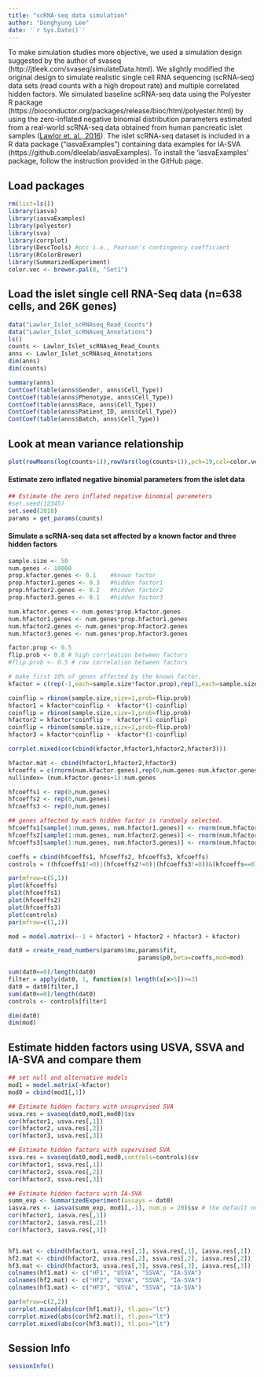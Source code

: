 ```yaml
---
title: "scRNA-seq data simulation"
author: "Donghyung Lee"
date: '`r Sys.Date()`'
---
```


To make simulation studies more objective, we used a simulation design suggested by the author of svaseq (http://jtleek.com/svaseq/simulateData.html). We slightly modified the original design to simulate realistic single cell RNA sequencing (scRNA-seq) data sets (read counts with a high dropout rate) and multiple correlated hidden factors. We simulated baseline scRNA-seq data using the Polyester R package (https://bioconductor.org/packages/release/bioc/html/polyester.html) by using the zero-inflated negative binomial distribution parameters estimated from a real-world scRNA-seq data obtained from human pancreatic islet samples ([Lawlor et. al., 2016](http://genome.cshlp.org/content/early/2017/01/16/gr.212720.116)). The islet scRNA-seq dataset is included in a R data package ("iasvaExamples") containing data examples for IA-SVA (https://github.com/dleelab/iasvaExamples). To install the 'iasvaExamples' package, follow the instruction provided in the GitHub page. 

## Load packages
```r
rm(list=ls())
library(iasva)
library(iasvaExamples)
library(polyester)
library(sva)
library(corrplot)
library(DescTools) #pcc i.e., Pearson's contingency coefficient
library(RColorBrewer)
library(SummarizedExperiment)
color.vec <- brewer.pal(8, "Set1")
```

## Load the islet single cell RNA-Seq data (n=638 cells, and 26K genes)
```r
data("Lawlor_Islet_scRNAseq_Read_Counts")
data("Lawlor_Islet_scRNAseq_Annotations")
ls()
counts <- Lawlor_Islet_scRNAseq_Read_Counts
anns <- Lawlor_Islet_scRNAseq_Annotations
dim(anns)
dim(counts)

summary(anns)
ContCoef(table(anns$Gender, anns$Cell_Type))
ContCoef(table(anns$Phenotype, anns$Cell_Type))
ContCoef(table(anns$Race, anns$Cell_Type))
ContCoef(table(anns$Patient_ID, anns$Cell_Type))
ContCoef(table(anns$Batch, anns$Cell_Type))
```

## Look at mean variance relationship
```r
plot(rowMeans(log(counts+1)),rowVars(log(counts+1)),pch=19,col=color.vec[2])
```

#### Estimate zero inflated negative binomial parameters from the islet data
```r
## Estimate the zero inflated negative binomial parameters
#set.seed(12345)
set.seed(2018)
params = get_params(counts)
```


#### Simulate a scRNA-seq data set affected by a known factor and three hidden factors
```r
sample.size <- 50
num.genes <- 10000
prop.kfactor.genes <- 0.1    #known factor
prop.hfactor1.genes <- 0.3   #hidden factor1
prop.hfactor2.genes <- 0.2   #hidden factor2
prop.hfactor3.genes <- 0.1   #hidden factor3

num.kfactor.genes <- num.genes*prop.kfactor.genes
num.hfactor1.genes <- num.genes*prop.hfactor1.genes
num.hfactor2.genes <- num.genes*prop.hfactor2.genes
num.hfactor3.genes <- num.genes*prop.hfactor3.genes

factor.prop <- 0.5
flip.prob <- 0.8 # high corrleation between factors 
#flip.prob <- 0.5 # row correlation between factors

# make first 10% of genes affected by the known factor.
kfactor = c(rep(-1,each=sample.size*factor.prop),rep(1,each=sample.size-(sample.size*factor.prop)))

coinflip = rbinom(sample.size,size=1,prob=flip.prob)
hfactor1 = kfactor*coinflip + -kfactor*(1-coinflip)
coinflip = rbinom(sample.size,size=1,prob=flip.prob)
hfactor2 = kfactor*coinflip + -kfactor*(1-coinflip)
coinflip = rbinom(sample.size,size=1,prob=flip.prob)
hfactor3 = kfactor*coinflip + -kfactor*(1-coinflip)

corrplot.mixed(cor(cbind(kfactor,hfactor1,hfactor2,hfactor3)))

hfactor.mat <- cbind(hfactor1,hfactor2,hfactor3)
kfcoeffs = c(rnorm(num.kfactor.genes),rep(0,num.genes-num.kfactor.genes))
nullindex= (num.kfactor.genes+1):num.genes

hfcoeffs1 <- rep(0,num.genes)
hfcoeffs2 <- rep(0,num.genes)
hfcoeffs3 <- rep(0,num.genes)

## genes affected by each hidden factor is randomly selected.
hfcoeffs1[sample(1:num.genes, num.hfactor1.genes)] <- rnorm(num.hfactor1.genes, sd=1)
hfcoeffs2[sample(1:num.genes, num.hfactor2.genes)] <- rnorm(num.hfactor2.genes, sd=1)
hfcoeffs3[sample(1:num.genes, num.hfactor3.genes)] <- rnorm(num.hfactor3.genes, sd=1)

coeffs = cbind(hfcoeffs1, hfcoeffs2, hfcoeffs3, kfcoeffs)
controls = ((hfcoeffs1!=0)|(hfcoeffs2!=0)|(hfcoeffs3!=0))&(kfcoeffs==0)

par(mfrow=c(5,1))
plot(kfcoeffs)
plot(hfcoeffs1)
plot(hfcoeffs2)
plot(hfcoeffs3)
plot(controls)
par(mfrow=c(1,1))

mod = model.matrix(~-1 + hfactor1 + hfactor2 + hfactor3 + kfactor)

dat0 = create_read_numbers(params$mu,params$fit,
                                     params$p0,beta=coeffs,mod=mod)

sum(dat0==0)/length(dat0)
filter = apply(dat0, 1, function(x) length(x[x>5])>=3)
dat0 = dat0[filter,]
sum(dat0==0)/length(dat0)
controls <- controls[filter]

dim(dat0)
dim(mod)
```

## Estimate hidden factors using USVA, SSVA and IA-SVA and compare them
```r
## set null and alternative models
mod1 = model.matrix(~kfactor)
mod0 = cbind(mod1[,1])

## Estimate hidden factors with unsuprvised SVA
usva.res = svaseq(dat0,mod1,mod0)$sv
cor(hfactor1, usva.res[,1])
cor(hfactor2, usva.res[,2])
cor(hfactor3, usva.res[,3])

## Estimate hidden factors with supervised SVA
ssva.res = svaseq(dat0,mod1,mod0,controls=controls)$sv
cor(hfactor1, ssva.res[,1])
cor(hfactor2, ssva.res[,2])
cor(hfactor3, ssva.res[,3])

## Estimate hidden factors with IA-SVA
summ_exp <- SummarizedExperiment(assays = dat0)
iasva.res <- iasva(summ_exp, mod1[,-1], num.p = 20)$sv # the default number of permutations in SVA = 20
cor(hfactor1, iasva.res[,1])
cor(hfactor2, iasva.res[,2])
cor(hfactor3, iasva.res[,3])


hf1.mat <- cbind(hfactor1, usva.res[,1], ssva.res[,1], iasva.res[,1])
hf2.mat <- cbind(hfactor2, usva.res[,2], ssva.res[,2], iasva.res[,2])
hf3.mat <- cbind(hfactor3, usva.res[,3], ssva.res[,3], iasva.res[,3])
colnames(hf1.mat) <- c("HF1", "USVA", "SSVA", "IA-SVA")
colnames(hf2.mat) <- c("HF2", "USVA", "SSVA", "IA-SVA")
colnames(hf3.mat) <- c("HF3", "USVA", "SSVA", "IA-SVA")

par(mfrow=c(2,2))
corrplot.mixed(abs(cor(hf1.mat)), tl.pos="lt")
corrplot.mixed(abs(cor(hf2.mat)), tl.pos="lt")
corrplot.mixed(abs(cor(hf3.mat)), tl.pos="lt")
```

## Session Info
```r
sessionInfo()
```
